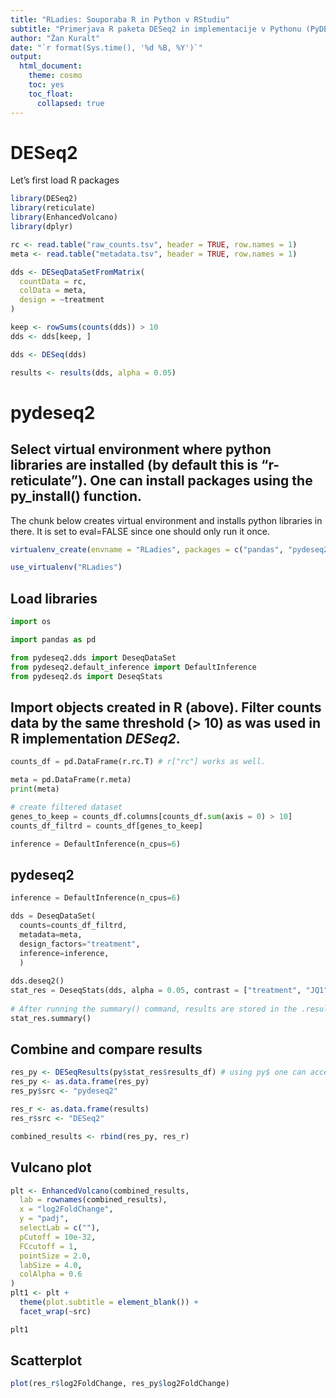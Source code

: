 ```yaml
---
title: "RLadies: Souporaba R in Python v RStudiu"
subtitle: "Primerjava R paketa DESeq2 in implementacije v Pythonu (PyDESeq2)"
author: "Žan Kuralt"
date: "`r format(Sys.time(), '%d %B, %Y')`"
output: 
  html_document:
    theme: cosmo
    toc: yes
    toc_float:
      collapsed: true
---
```


# **DESeq2**

Let's first load R packages
```r
library(DESeq2)
library(reticulate)
library(EnhancedVolcano)
library(dplyr)
```

```r
rc <- read.table("raw_counts.tsv", header = TRUE, row.names = 1)
meta <- read.table("metadata.tsv", header = TRUE, row.names = 1)
```

```r
dds <- DESeqDataSetFromMatrix(
  countData = rc,
  colData = meta,
  design = ~treatment
)

keep <- rowSums(counts(dds)) > 10
dds <- dds[keep, ]

dds <- DESeq(dds)

results <- results(dds, alpha = 0.05)
```

# **pydeseq2**

## Select virtual environment where python libraries are installed (by default this is "r-reticulate"). One can install packages using the py_install() function.

The chunk below creates virtual environment and installs python libraries in there. It is set to eval=FALSE since one should only run it once.
```r
virtualenv_create(envname = "RLadies", packages = c("pandas", "pydeseq2"), python = "3.12")
```

```r
use_virtualenv("RLadies")
```

## Load libraries

```python
import os

import pandas as pd

from pydeseq2.dds import DeseqDataSet
from pydeseq2.default_inference import DefaultInference
from pydeseq2.ds import DeseqStats
```

## Import objects created in R (above). Filter counts data by the same threshold (> 10) as was used in R implementation *DESeq2*.

```python
counts_df = pd.DataFrame(r.rc.T) # r["rc"] works as well.

meta = pd.DataFrame(r.meta)
print(meta)

# create filtered dataset
genes_to_keep = counts_df.columns[counts_df.sum(axis = 0) > 10]
counts_df_filtrd = counts_df[genes_to_keep]

inference = DefaultInference(n_cpus=6) 
```

## **pydeseq2** 

```python
inference = DefaultInference(n_cpus=6)

dds = DeseqDataSet(
  counts=counts_df_filtrd,
  metadata=meta,
  design_factors="treatment",
  inference=inference,
  )
  
dds.deseq2()
stat_res = DeseqStats(dds, alpha = 0.05, contrast = ["treatment", "JQ1", "DMSO"])
  
# After running the summary() command, results are stored in the .results_df dataframe.
stat_res.summary()
```
  
## Combine and compare results
  
```r
res_py <- DESeqResults(py$stat_res$results_df) # using py$ one can access objects created in python
res_py <- as.data.frame(res_py)
res_py$src <- "pydeseq2"

res_r <- as.data.frame(results)
res_r$src <- "DESeq2"

combined_results <- rbind(res_py, res_r)
```
  
## Vulcano plot
  
```r
plt <- EnhancedVolcano(combined_results,
  lab = rownames(combined_results),
  x = "log2FoldChange",
  y = "padj",
  selectLab = c(""),
  pCutoff = 10e-32,
  FCcutoff = 1,
  pointSize = 2.0,
  labSize = 4.0,
  colAlpha = 0.6
)
plt1 <- plt +
  theme(plot.subtitle = element_blank()) +
  facet_wrap(~src)

plt1
```

## Scatterplot

```r
plot(res_r$log2FoldChange, res_py$log2FoldChange)
```
